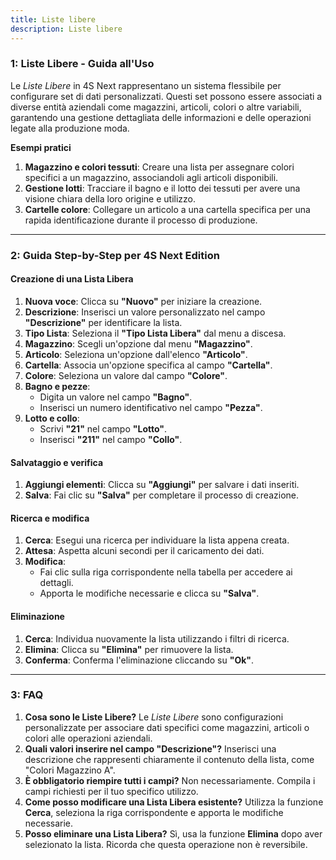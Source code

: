 ```yaml
---
title: Liste libere
description: Liste libere
---
```


### &#x20;1: **Liste Libere - Guida all'Uso**


Le *Liste Libere* in 4S Next rappresentano un sistema flessibile per configurare set di dati personalizzati. Questi set possono essere associati a diverse entità aziendali come magazzini, articoli, colori o altre variabili, garantendo una gestione dettagliata delle informazioni e delle operazioni legate alla produzione moda.

**Esempi pratici**

1. **Magazzino e colori tessuti**: Creare una lista per assegnare colori specifici a un magazzino, associandoli agli articoli disponibili.
2. **Gestione lotti**: Tracciare il bagno e il lotto dei tessuti per avere una visione chiara della loro origine e utilizzo.
3. **Cartelle colore**: Collegare un articolo a una cartella specifica per una rapida identificazione durante il processo di produzione.

***

### 2: **Guida Step-by-Step per 4S Next Edition**

#### Creazione di una Lista Libera

1. **Nuova voce**: Clicca su **"Nuovo"** per iniziare la creazione.
2. **Descrizione**: Inserisci un valore personalizzato nel campo **"Descrizione"** per identificare la lista.
3. **Tipo Lista**: Seleziona il **"Tipo Lista Libera"** dal menu a discesa.
4. **Magazzino**: Scegli un'opzione dal menu **"Magazzino"**.
5. **Articolo**: Seleziona un'opzione dall'elenco **"Articolo"**.
6. **Cartella**: Associa un'opzione specifica al campo **"Cartella"**.
7. **Colore**: Seleziona un valore dal campo **"Colore"**.
8. **Bagno e pezze**:
   * Digita un valore nel campo **"Bagno"**.
   * Inserisci un numero identificativo nel campo **"Pezza"**.
9. **Lotto e collo**:
   * Scrivi **"21"** nel campo **"Lotto"**.
   * Inserisci **"211"** nel campo **"Collo"**.

#### Salvataggio e verifica

1. **Aggiungi elementi**: Clicca su **"Aggiungi"** per salvare i dati inseriti.
2. **Salva**: Fai clic su **"Salva"** per completare il processo di creazione.

#### Ricerca e modifica

1. **Cerca**: Esegui una ricerca per individuare la lista appena creata.
2. **Attesa**: Aspetta alcuni secondi per il caricamento dei dati.
3. **Modifica**:
   * Fai clic sulla riga corrispondente nella tabella per accedere ai dettagli.
   * Apporta le modifiche necessarie e clicca su **"Salva"**.

#### Eliminazione

1. **Cerca**: Individua nuovamente la lista utilizzando i filtri di ricerca.
2. **Elimina**: Clicca su **"Elimina"** per rimuovere la lista.
3. **Conferma**: Conferma l'eliminazione cliccando su **"Ok"**.

***

### 3: **FAQ**

1. **Cosa sono le Liste Libere?**
   Le *Liste Libere* sono configurazioni personalizzate per associare dati specifici come magazzini, articoli o colori alle operazioni aziendali.
2. **Quali valori inserire nel campo "Descrizione"?**
   Inserisci una descrizione che rappresenti chiaramente il contenuto della lista, come "Colori Magazzino A".
3. **È obbligatorio riempire tutti i campi?**
   Non necessariamente. Compila i campi richiesti per il tuo specifico utilizzo.
4. **Come posso modificare una Lista Libera esistente?**
   Utilizza la funzione **Cerca**, seleziona la riga corrispondente e apporta le modifiche necessarie.
5. **Posso eliminare una Lista Libera?**
   Sì, usa la funzione **Elimina** dopo aver selezionato la lista. Ricorda che questa operazione non è reversibile.